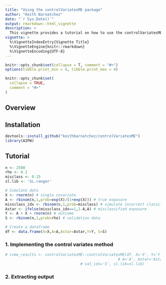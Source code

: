 ```yaml
---
title: "Using the controlVariatesME package"
author: "Keith Barnatchez"
date: "`r Sys.Date()`"
output: rmarkdown::html_vignette
description: >
  This vignette provides a tutorial on how to use the controlVariatesME package.
vignette: >
  %\VignetteIndexEntry{Vignette Title}
  %\VignetteEngine{knitr::rmarkdown}
  %\VignetteEncoding{UTF-8}
---
```


```r
knitr::opts_chunk$set(collapse = T, comment = "#>")
options(tibble.print_min = 4, tibble.print_max = 4)
```
```r
knitr::opts_chunk$set(
  collapse = TRUE,
  comment = "#>"
)
```

\tableofcontents

## Overview

## Installation

```r
devtools::install_github("keithbarnatchez/controlVariatesME")
library(AIPW)
```

## Tutorial


```r
n <- 2500
rho <- 0.1
misclass <- 0.15
sl.lib <- 'SL.ranger'

# Simulate data
X <- rnorm(n) # single covariate
A <- rbinom(n,1,prob=exp(X)/(1+exp(X))) # true exposure
missclass_idx <- rbinom(n,1,prob=misclass) # simulate incorrect classifications
Astar <- ifelse(missclass_idx==1,1-A,A) # misclassified exposure
Y <- A + X + rnorm(n) # outcome
S <- rbinom(n,1,prob=rho) # validation data

# Create a dataframe
df <- data.frame(X=X,A=A,Astar=Astar,Y=Y, S=S)
```

### 1. Implementing the control variates method

```r
# cvme_results <- controlVariatesME::controlVariatesME(df, X='X', Y='Y',
                                                   # A='A', Astar='Astar', 
                                  # val_idx='S', sl.lib=sl.lib)
```

### 2. Extracting output 





<!-- ## Vignette Info -->

<!-- Note the various macros within the `vignette` section of the metadata block above. These are required in order to instruct R how to build the vignette. Note that you should change the `title` field and the `\VignetteIndexEntry` to match the title of your vignette. -->

<!-- ## More Examples -->

<!-- You can write math expressions, e.g. $Y = X\beta + \epsilon$, footnotes^[A footnote here.], and tables, e.g. using `knitr::kable()`. -->

<!-- ```{r, echo=FALSE, results='asis'} -->
<!-- knitr::kable(head(mtcars, 10)) -->
<!-- ``` -->

<!-- Also a quote using `>`: -->

<!-- > "He who gives up [code] safety for [code] speed deserves neither." -->
<!-- ([via](https://twitter.com/hadleywickham/status/504368538874703872)) -->
